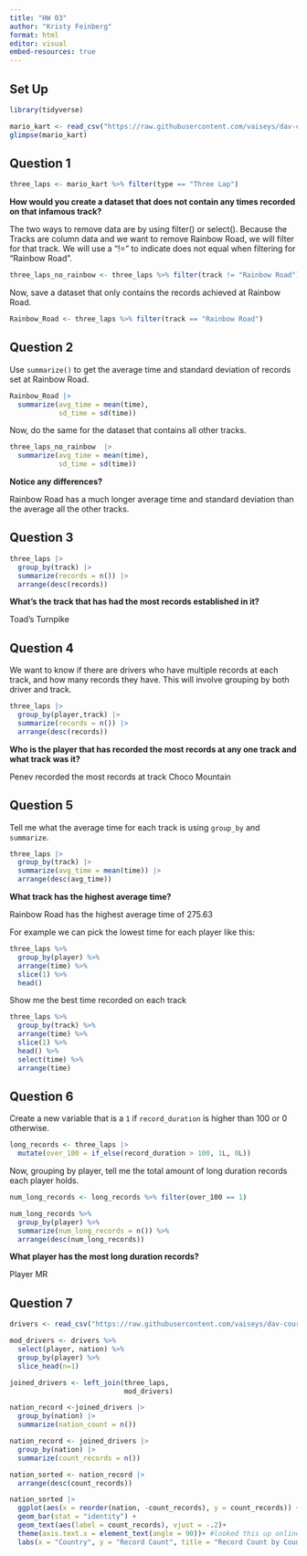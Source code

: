 ```yaml
---
title: "HW 03"
author: "Kristy Feinberg"
format: html
editor: visual
embed-resources: true
---
```


## Set Up

```r
library(tidyverse)
```

```r
mario_kart <- read_csv("https://raw.githubusercontent.com/vaiseys/dav-course/main/Data/world_records.csv")
glimpse(mario_kart)
```

## Question 1

```r
three_laps <- mario_kart %>% filter(type == "Three Lap")
```

**How would you create a dataset that does not contain any times recorded on that infamous track?**

The two ways to remove data are by using filter() or select(). Because the Tracks are column data and we want to remove Rainbow Road, we will filter for that track. We will use a "!=" to indicate does not equal when filtering for "Rainbow Road".

```r
three_laps_no_rainbow <- three_laps %>% filter(track != "Rainbow Road")
```

Now, save a dataset that only contains the records achieved at Rainbow Road.

```r
Rainbow_Road <- three_laps %>% filter(track == "Rainbow Road")
```

## Question 2

Use `summarize()` to get the average time and standard deviation of records set at Rainbow Road.

```r
Rainbow_Road |> 
  summarize(avg_time = mean(time),
            sd_time = sd(time))
```

Now, do the same for the dataset that contains all other tracks.

```r
three_laps_no_rainbow  |> 
  summarize(avg_time = mean(time),
            sd_time = sd(time))
```

**Notice any differences?**

Rainbow Road has a much longer average time and standard deviation than the average all the other tracks.

## Question 3

```r
three_laps |> 
  group_by(track) |>
  summarize(records = n()) |>
  arrange(desc(records))
```

**What's the track that has had the most records established in it?**

Toad's Turnpike

## Question 4

We want to know if there are drivers who have multiple records at each track, and how many records they have. This will involve grouping by both driver and track.

```r
three_laps |> 
  group_by(player,track) |>
  summarize(records = n()) |>
  arrange(desc(records))
```

**Who is the player that has recorded the most records at any one track and what track was it?**

Penev recorded the most records at track Choco Mountain

## Question 5

Tell me what the average time for each track is using `group_by` and `summarize`.

```r
three_laps |> 
  group_by(track) |>
  summarize(avg_time = mean(time)) |>
  arrange(desc(avg_time))
```

**What track has the highest average time?**

Rainbow Road has the highest average time of 275.63

For example we can pick the lowest time for each player like this:

```r
three_laps %>% 
  group_by(player) %>% 
  arrange(time) %>% 
  slice(1) %>% 
  head()
```

Show me the best time recorded on each track

```r
three_laps %>% 
  group_by(track) %>% 
  arrange(time) %>% 
  slice(1) %>% 
  head() %>%
  select(time) %>%
  arrange(time)
```

## Question 6

Create a new variable that is a `1` if `record_duration` is higher than 100 or 0 otherwise.

```r
long_records <- three_laps |> 
  mutate(over_100 = if_else(record_duration > 100, 1L, 0L))
```

Now, grouping by player, tell me the total amount of long duration records each player holds.

```r
num_long_records <- long_records %>% filter(over_100 == 1)
```

```r
num_long_records %>% 
  group_by(player) %>% 
  summarize(num_long_records = n()) %>% 
  arrange(desc(num_long_records))
```

**What player has the most long duration records?**

Player MR

## Question 7

```r
drivers <- read_csv("https://raw.githubusercontent.com/vaiseys/dav-course/main/Data/drivers.csv")

```

```r
mod_drivers <- drivers %>% 
  select(player, nation) %>% 
  group_by(player) %>% 
  slice_head(n=1)
```

```r
joined_drivers <- left_join(three_laps,
                            mod_drivers)
```

```r
nation_record <-joined_drivers |>
  group_by(nation) |>
  summarize(nation_count = n())
```

```r
nation_record <- joined_drivers |>
  group_by(nation) |>
  summarize(count_records = n())

nation_sorted <- nation_record |>
  arrange(desc(count_records))

nation_sorted |> 
  ggplot(aes(x = reorder(nation, -count_records), y = count_records)) +
  geom_bar(stat = "identity") +
  geom_text(aes(label = count_records), vjust = -.2)+
  theme(axis.text.x = element_text(angle = 90))+ #looked this up online for aesthetic purposes
  labs(x = "Country", y = "Record Count", title = "Record Count by Country")

```
